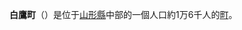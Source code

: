 {{unreferenced|time=2018-08-13T03:34:07+00:00}}
{{expand|time=2018-08-13T03:30:31+00:00}}
{{日本町村|
自治體名=白鷹|
町村=町|
圖像=[[File:Yana.jpg|240px]]|
圖像說明=[[最上川|最上川]]的[[魚梁|魚梁]]|
町村章=|
日文原名=白鷹町|
平假名=しらたかまち|
羅馬字拼音=Shirataka-machi|
都道府縣=山形縣|
支廳=|
郡=西置賜郡|
編號=06402-5|
面積=155.74|
邊界未定=|
人口=15,860|
統計時間= |
自治體=[[長井市|長井市]]、[[南陽市|南陽市]]、<br/>[[山邊町|山邊町]]、[[朝日町_(山形縣)|朝日町]]|
樹=櫻|
花=辛夷|
鳥=|
其他象徵物= |
其他象徵= |
郵遞區號=992-0892|
所在地=西置賜郡白鷹町大字荒砥甲833番地|
電話號碼=238-85-2111|
外部連結=http://www.town.shirataka.yamagata.jp/index.htm|
經度=|
緯度=|
地圖=|
註記=
}}
'''白鷹町'''（{{jpn|j=白鷹町|hg=しらたかまち|rm=Shirataka machi|f=y}}）是位于[[山形縣|山形縣]]中部的一個人口約1万6千人的[[町|町]]。

{{山形縣}}{{Authority control}}